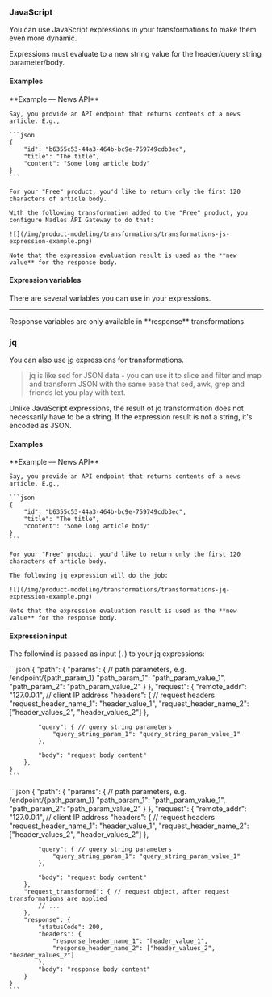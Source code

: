 
### JavaScript

You can use JavaScript expressions in your transformations to make them even more dynamic.

Expressions must evaluate to a new string value for the header/query string parameter/body.

#### Examples

<Info>
    **Example — News API**

    Say, you provide an API endpoint that returns contents of a news article. E.g.,

    ```json
    {
        "id": "b6355c53-44a3-464b-bc9e-759749cdb3ec",
        "title": "The title",
        "content": "Some long article body"
    }
    ```

    For your "Free" product, you'd like to return only the first 120 characters of article body.

    With the following transformation added to the "Free" product, you configure Nadles API Gateway to do that:

    ![](/img/product-modeling/transformations/transformations-js-expression-example.png)

    Note that the expression evaluation result is used as the **new value** for the response body.
</Info>


#### Expression variables

There are several variables you can use in your expressions.

<ExpressionVariablesRequest />

---

<Warning>
    Response variables are only available in **response** transformations.
</Warning>

<ExpressionVariablesResponse />




### jq

You can also use [jq](https://jqlang.github.io/jq/manual/) expressions for transformations.

> jq is like sed for JSON data - you can use it to slice and filter and map and transform JSON with the same ease that sed, awk, grep and friends let you play with text.

Unlike JavaScript expressions, the result of jq transformation does not necessarily have to be a string.
If the expression result is not a string, it's encoded as JSON.

#### Examples

<Info>
    **Example — News API**

    Say, you provide an API endpoint that returns contents of a news article. E.g.,

    ```json
    {
        "id": "b6355c53-44a3-464b-bc9e-759749cdb3ec",
        "title": "The title",
        "content": "Some long article body"
    }
    ```

    For your "Free" product, you'd like to return only the first 120 characters of article body.

    The following jq expression will do the job:

    ![](/img/product-modeling/transformations/transformations-jq-expression-example.png)

    Note that the expression evaluation result is used as the **new value** for the response body.
</Info>


#### Expression input

The followind is passed as input (`.`) to your jq expressions:

<Accordion title="Input for request transformation expressions">
    ```json
    {
        "path": {
            "params": { // path parameters, e.g. /endpoint/{path_param_1}
                "path_param_1": "path_param_value_1",
                "path_param_2": "path_param_value_2"
            }
        },
        "request": {
            "remote_addr": "127.0.0.1", // client IP address
            "headers": { // request headers
                "request_header_name_1": "header_value_1",
                "request_header_name_2": ["header_values_2", "header_values_2"]
            },

            "query": { // query string parameters
                "query_string_param_1": "query_string_param_value_1"
            },

            "body": "request body content"
        },
    }
    ```
</Accordion>

<Accordion title="Input for response transformation expressions">
    ```json
    {
        "path": {
            "params": { // path parameters, e.g. /endpoint/{path_param_1}
                "path_param_1": "path_param_value_1",
                "path_param_2": "path_param_value_2"
            }
        },
        "request": {
            "remote_addr": "127.0.0.1", // client IP address
            "headers": { // request headers
                "request_header_name_1": "header_value_1",
                "request_header_name_2": ["header_values_2", "header_values_2"]
            },

            "query": { // query string parameters
                "query_string_param_1": "query_string_param_value_1"
            },

            "body": "request body content"
        },
        "request_transformed": { // request object, after request transformations are applied
            // ...
        },
        "response": {
            "statusCode": 200,
            "headers": {
                "response_header_name_1": "header_value_1",
                "response_header_name_2": ["header_values_2", "header_values_2"]
            },
            "body": "response body content"
        }
    }
    ```
</Accordion>
